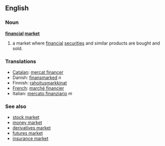 ==English==
===Noun===
{{wikipedia}}
'''[[financial]] [[market]]'''
# a market where [[financial]] [[securities]] and similar products are bought and sold.

===Translations===
{{trans-top|financial market}}
*[[Catalan]]: [[mercat financer]]
*Danish: [[finansmarked]] ''n''
*Finnish: [[rahoitus]][[markkina]]t
*[[French]]: [[marché financier]]
*Italian: [[mercato finanziario]] ''m''
{{trans-mid}}
{{trans-bottom}}

===See also===
*[[stock market]]
*[[money market]]
*[[derivatives market]]
*[[futures market]]
*[[insurance market]]